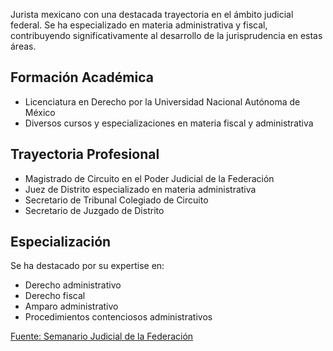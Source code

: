 Jurista mexicano con una destacada trayectoria en el ámbito judicial federal. Se ha especializado en materia administrativa y fiscal, contribuyendo significativamente al desarrollo de la jurisprudencia en estas áreas.

## Formación Académica

- Licenciatura en Derecho por la Universidad Nacional Autónoma de México
- Diversos cursos y especializaciones en materia fiscal y administrativa

## Trayectoria Profesional

- Magistrado de Circuito en el Poder Judicial de la Federación
- Juez de Distrito especializado en materia administrativa
- Secretario de Tribunal Colegiado de Circuito
- Secretario de Juzgado de Distrito

## Especialización

Se ha destacado por su expertise en:

- Derecho administrativo
- Derecho fiscal
- Amparo administrativo
- Procedimientos contenciosos administrativos

[Fuente: Semanario Judicial de la Federación]

[Fuente: Semanario Judicial de la Federación]: https://sjf2.scjn.gob.mx
